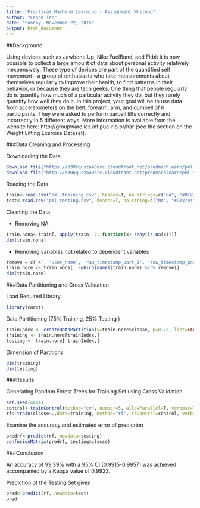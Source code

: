 ```yaml
---
title: "Practical Machine Learning - Assignment Writeup"
author: "Lance Teo"
date: "Sunday, November 22, 2015"
output: html_document
---
```


##Background

Using devices such as Jawbone Up, Nike FuelBand, and Fitbit it is now possible to collect a large amount of data about personal activity relatively inexpensively. These type of devices are part of the quantified self movement - a group of enthusiasts who take measurements about themselves regularly to improve their health, to find patterns in their behavior, or because they are tech geeks. One thing that people regularly do is quantify how much of a particular activity they do, but they rarely quantify how well they do it. In this project, your goal will be to use data from accelerometers on the belt, forearm, arm, and dumbell of 6 participants. They were asked to perform barbell lifts correctly and incorrectly in 5 different ways. More information is available from the website here: http://groupware.les.inf.puc-rio.br/har (see the section on the Weight Lifting Exercise Dataset).

###Data Cleaning and Processing

Downloading the Data

```r
download.file("https://d396qusza40orc.cloudfront.net/predmachlearn/pml-training.csv", destfile = "./pml-training.csv")
download.file("http://d396qusza40orc.cloudfront.net/predmachlearn/pml-testing.csv", destfile = "./pml-testing.csv")
```

Reading the Data

```r
train<-read.csv("pml-training.csv", header=T, na.strings=c("NA", "#DIV/0!"))
test<-read.csv("pml-testing.csv", header=T, na.string=c("NA", "#DIV/0!"))
```

Cleaning the Data

* Removing NA

```r
train.nona<-train[, apply(train, 2, function(x) !any(is.na(x)))] 
dim(train.nona)
```

* Removing variables not related to dependent variables

```r
remove = c('X', 'user_name', 'raw_timestamp_part_1', 'raw_timestamp_part_2', 'cvtd_timestamp', 'new_window', 'num_window')
train.nore <- train.nona[, -which(names(train.nona) %in% remove)]
dim(train.nore)
```

###Data Partitioning and Cross Validation

Load Required Library
```r
library(caret)
```

Data Partitioning (75% Training, 25% Testing  )
```r
trainIndex <- createDataPartition(y=train.nore$classe, p=0.75, list=FALSE)
training <- train.nore[trainIndex,]
testing <- train.nore[-trainIndex,]
```

Dimension of Partitions
```r
dim(training)
dim(testing)
```

###Results

Generating Random Forest Trees for Training Set using Cross Validation
```r
set.seed(4444)
control<-trainControl(method="cv", number=5, allowParallel=T, verbose=T)
rf<-train(classe~.,data=training, method="rf", trControl=control, verbose=F)
```

Examine the accuracy and estimated error of predicrion
```r
predrf<-predict(rf, newdata=testing)
confusionMatrix(predrf, testing$classe)
```

###Conclusion

An accuracy of 99.39% with a 95% CI [0.9915-0.9957] was achieved accompanied by a Kappa value of 0.9923.

Prediction of the Testing Set given
```r
pred<-predict(rf, newdata=test)
pred
```

